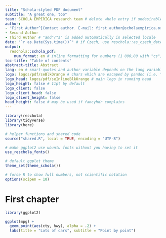 ```yaml
---
title: "Schola-styled PDF document"
subtitle: "A great one, too"
team: SCHOLA EMPIRICA research team # delete whole entry if undesirable
author:
- "First Author^[Contact author. E-mail: first.author@scholaempirica.org]" # complex entry must be quoted
- Second Author
- Third Author # "and"/"a" is added automatically in selected locale
date: "`r as.Date(Sys.time())`" # if Czech, use reschola::as_czech_date(Sys.time())
output: 
  reschola::schola_pdf:
    num_format: en # inline formatting for numbers (1 000,00 with "cs")
toc-title: "Table of contents"
abstract-title: Abstract
lang: en # smart-quotes and author variable depends on the lang variable
logo: logos/pdf/seBlkOrange # chars which are escaped by pandoc (i.e. "_") are prohibited
logo_head: logos/pdf/seInlineBlkOrange # main logo in running head
logo_height: false # 11pt by default
logo_client: false
logo_client_head: false
logo_client_height: false
head_height: false # may be used if fancyhdr complains 
---
```


```r
library(reschola)
library(tidyverse)
library(here)

# helper functions and shared code
source("shared.R", local = TRUE, encoding = "UTF-8")

# make ggplot2 use ubuntu fonts without you having to set it
use_reschola_fonts()

# default ggplot theme
theme_set(theme_schola())

# force R to show full numbers, not scientific notation
options(scipen = 10)
```

# First chapter

```r
library(ggplot2)

ggplot(mpg) +
  geom_point(aes(cty, hwy), alpha = .2) +
  labs(title = "Lots of cars", subtitle = "Point by point")
```

\newpage
<!-- "\newpage" is how you insert a page break which will be reflected in the output -->
